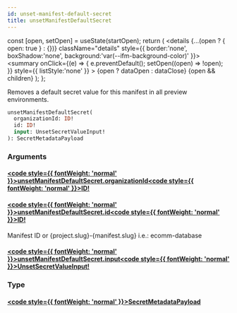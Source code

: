 ```yaml
---
id: unset-manifest-default-secret
title: unsetManifestDefaultSecret
---
```









  const [open, setOpen] = useState(startOpen);
  return (
    <details {...(open ? { open: true } : {})} className="details" style={{ border:'none', boxShadow:'none', background:'var(--ifm-background-color)' }}>
      <summary
        onClick={(e) => {
          e.preventDefault();
          setOpen((open) => !open);
        }}
        style={{ listStyle:'none' }}
      >
      {open ? dataOpen : dataClose}
      </summary>
      {open && children}
    </details>
  );
};








Removes a default secret value for this manifest in all preview environments.


```graphql
unsetManifestDefaultSecret(
  organizationId: ID!
  id: ID!
  input: UnsetSecretValueInput!
): SecretMetadataPayload
```




### Arguments

#### [<code style={{ fontWeight: 'normal' }}>unsetManifestDefaultSecret.<b>organizationId</b></code>](#)<Bullet />[<code style={{ fontWeight: 'normal' }}><b>ID!</b></code>](/swapi/types/scalars/id.mdx) <Badge class="badge badge--secondary badge--non_null" text="non-null"/> <Badge class="badge badge--secondary " text="scalar"/> 



#### [<code style={{ fontWeight: 'normal' }}>unsetManifestDefaultSecret.<b>id</b></code>](#)<Bullet />[<code style={{ fontWeight: 'normal' }}><b>ID!</b></code>](/swapi/types/scalars/id.mdx) <Badge class="badge badge--secondary badge--non_null" text="non-null"/> <Badge class="badge badge--secondary " text="scalar"/> 
Manifest ID or &#x007B;project.slug&#x007D;-&#x007B;manifest.slug&#x007D; i.e.: ecomm-database


#### [<code style={{ fontWeight: 'normal' }}>unsetManifestDefaultSecret.<b>input</b></code>](#)<Bullet />[<code style={{ fontWeight: 'normal' }}><b>UnsetSecretValueInput!</b></code>](/swapi/types/inputs/unset-secret-value-input.mdx) <Badge class="badge badge--secondary badge--non_null" text="non-null"/> <Badge class="badge badge--secondary " text="input"/> 



### Type

#### [<code style={{ fontWeight: 'normal' }}><b>SecretMetadataPayload</b></code>](/swapi/types/objects/secret-metadata-payload.mdx) <Badge class="badge badge--secondary " text="object"/>